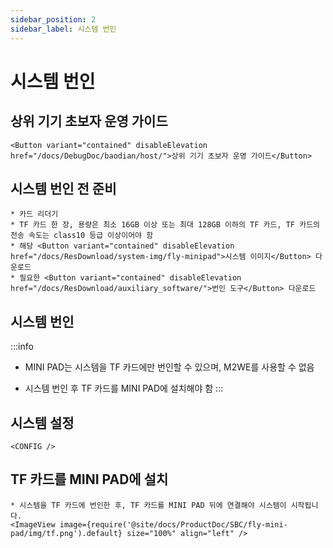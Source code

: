 ```yaml
---
sidebar_position: 2
sidebar_label: 시스템 번인
---
```







# 시스템 번인

## 상위 기기 초보자 운영 가이드

    <Button variant="contained" disableElevation href="/docs/DebugDoc/baodian/host/">상위 기기 초보자 운영 가이드</Button>

## 시스템 번인 전 준비

    * 카드 리더기
    * TF 카드 한 장, 용량은 최소 16GB 이상 또는 최대 128GB 이하의 TF 카드, TF 카드의 전송 속도는 class10 등급 이상이어야 함
    * 해당 <Button variant="contained" disableElevation href="/docs/ResDownload/system-img/fly-minipad">시스템 이미지</Button> 다운로드
    * 필요한 <Button variant="contained" disableElevation href="/docs/ResDownload/auxiliary_software/">번인 도구</Button> 다운로드

## 시스템 번인

:::info
* MINI PAD는 시스템을 TF 카드에만 번인할 수 있으며, M2WE를 사용할 수 없음
* 시스템 번인 후 TF 카드를 MINI PAD에 설치해야 함
:::

    <TF />

            

## 시스템 설정

    <CONFIG />




## TF 카드를 MINI PAD에 설치

    * 시스템을 TF 카드에 번인한 후, TF 카드를 MINI PAD 뒤에 연결해야 시스템이 시작됩니다.
    <ImageView image={require('@site/docs/ProductDoc/SBC/fly-mini-pad/img/tf.png').default} size="100%" align="left" />  
